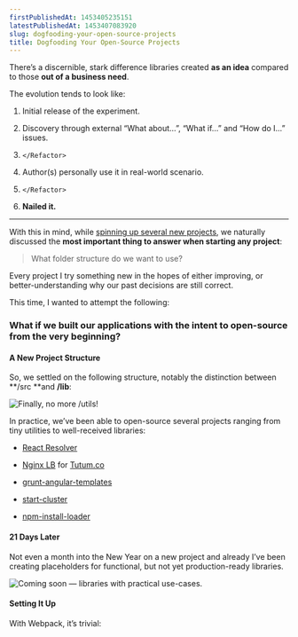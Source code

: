 ```yaml
---
firstPublishedAt: 1453405235151
latestPublishedAt: 1453407083920
slug: dogfooding-your-open-source-projects
title: Dogfooding Your Open-Source Projects
---
```


There’s a discernible, stark difference libraries created **as an idea** compared to those **out of a business need**.

The evolution tends to look like:

1. Initial release of the experiment.

1. Discovery through external “What about…”, “What if…” and “How do I…” issues.

1. `</Refactor>`

1. Author(s) personally use it in real-world scenario.

1. `</Refactor>`

1. **Nailed it.**

---

With this in mind, while [spinning up several new projects](https://medium.com/@ericclemmons/javascript-fatigue-48d4011b6fc4), we naturally discussed the **most important thing to answer when starting any project**:

> What folder structure do we want to use?

Every project I try something new in the hopes of either improving, or better-understanding why our past decisions are still correct.

This time, I wanted to attempt the following:

### What if we built our applications with the intent to open-source from the very beginning?

#### A New Project Structure

So, we settled on the following structure, notably the distinction between **/src **and **/lib**:

![Finally, no more **/utils**!](https://cdn-images-1.medium.com/max/3328/1*LvIKVQSFaQU7hzW3UyYqGQ.png)

In practice, we’ve been able to open-source several projects ranging from tiny utilities to well-received libraries:

- [React Resolver](https://github.com/ericclemmons/react-resolver)

- [Nginx LB](https://github.com/willrstern/tutum-nginx-load-balancing) for [Tutum.co](https://www.tutum.co/)

- [grunt-angular-templates](https://github.com/ericclemmons/grunt-angular-templates)

- [start-cluster](https://github.com/ericclemmons/start-cluster)

- [npm-install-loader](https://github.com/ericclemmons/npm-install-loader)

#### 21 Days Later

Not even a month into the New Year on a new project and already I’ve been creating placeholders for functional, but not yet production-ready libraries.

![Coming soon — libraries with practical use-cases.](https://cdn-images-1.medium.com/max/5760/1*kYvDA74J-RK50_KfxFrELg.png)

#### Setting It Up

With Webpack, it’s trivial:

<iframe
  width="0"
  height="0"
  src=""
  frameBorder="0"
  allow="accelerometer; autoplay; encrypted-media; gyroscope; picture-in-picture"
  allowFullScreen
/>

With Browserify, I’m [not so sure.](https://github.com/substack/node-browserify/issues/767) The official answer seems to be [versioning them in node_modules](https://github.com/substack/browserify-handbook#organizing-modules).

#### Impact

Besides *actively *working towards contributing to the open-source landscape, this has several obvious benefits:

- **Libraries are grounded in being applicable, not theoretical.** This shows in the terseness of APIs, the initial design to work _with_ the ecosystem around it, and already have a short-list of _what’s next_.

- **Application-level logic & dependencies are de-coupled. **Leveraging _/lib_ naturally creates a ripple-effect throughout your application, reducing boilerplate, clarifying concerns, and narrowing scope.

- **No more _../../../../../../../../../../../utils/dat-path-tho.js!_**

- Once released, **no application code has to change**. Simply _npm install _& remove the corresponding folder in _/lib_.

Personally, I wait for the parent application to ship so that these internal libraries are “dogfooded” with **production-level traffic & scrutiny**, make a few tweaks, then release the _v1.0.0_ of these projects*.*

**As a result, the first release is _much closer_ to others’ needs and less likely to see churn.**

---

_If you’re all about improving the “Developer Experience”, I’d love to [hear from you on Twitter](https://twitter.com/ericclemmons/)!_
